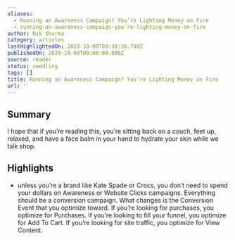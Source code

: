 ```yaml
---
aliases:
  - Running an Awareness Campaign? You’re Lighting Money on Fire
  - running-an-awareness-campaign-you’re-lighting-money-on-fire
author: Nik Sharma
category: articles
lastHighlightedOn: 2023-10-09T09:30:36.748Z
publishedOn: 2023-10-08T00:00:00.000Z
source: reader
status: seedling
tags: []
title: Running an Awareness Campaign? You’re Lighting Money on Fire
url: ''
---
```

## Summary

I hope that if you’re reading this, you’re sitting back on a couch, feet up, relaxed, and have a face balm in your hand to hydrate your skin while we talk shop.

## Highlights

- unless you’re a brand like Kate Spade or Crocs, you don’t need to spend your dollars on Awareness or Website Clicks campaigns. Everything should be a conversion campaign. What changes is the Conversion Event that you optimize toward. If you’re looking for purchases, you optimize for Purchases. If you’re looking to fill your funnel, you optimize for Add To Cart. If you’re looking for site traffic, you optimize for View Content.
